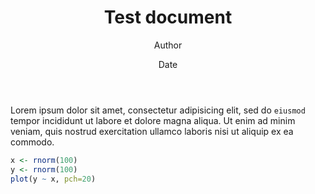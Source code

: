 % Test document
% Author
% Date

Lorem ipsum dolor sit amet, consectetur adipisicing elit, sed do `eiusmod` tempor incididunt ut labore et dolore magna aliqua. Ut enim ad minim veniam, quis nostrud exercitation ullamco laboris nisi ut aliquip ex ea commodo.

```r
x <- rnorm(100)
y <- rnorm(100)
plot(y ~ x, pch=20)
``` 
